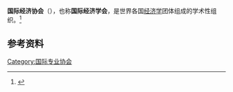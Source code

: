 '''国际经济协会'''（{{lang-en|International Economic Association}}），也称'''国际经济学会'''，是世界各国[[经济学|经济学]]团体组成的学术性组织。<ref>{{Cite book|title=世界经济学大辞典|author=李琮主编; 刘国平, 蒋宝恩副主编|publisher=经济科学出版社|year=2000|isbn=|location=北京|pages=}}</ref>

== 参考资料 ==
{{reflist}}

{{国际科学理事会}}

[[Category:国际专业协会|Category:国际专业协会]]